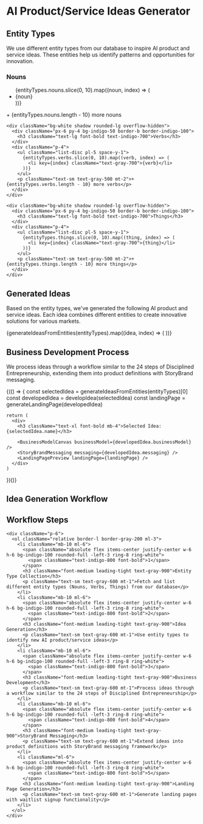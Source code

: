 # AI Product/Service Ideas Generator

<Hero 
  title="AI Product & Service Idea Generator"
  subtitle="Generate innovative AI product and service ideas using entity types from our database, then develop them through a business development pipeline"
  ctaText="Generate Ideas"
  ctaLink="#ideas"
/>


<div className="py-12" id="entity-types">
  <h2 className="text-2xl font-bold mb-6">Entity Types</h2>
  <p className="mb-6">
    We use different entity types from our database to inspire AI product and service ideas. 
    These entities help us identify patterns and opportunities for innovation.
  </p>
  
  <div className="grid grid-cols-1 md:grid-cols-3 gap-6 mb-12">
    <div className="bg-white shadow rounded-lg overflow-hidden">
      <div className="px-6 py-4 bg-indigo-50 border-b border-indigo-100">
        <h3 className="text-lg font-bold text-indigo-700">Nouns</h3>
      </div>
      <div className="p-4">
        <ul className="list-disc pl-5 space-y-1">
          {entityTypes.nouns.slice(0, 10).map((noun, index) => (
            <li key={index} className="text-gray-700">{noun}</li>
          ))}
        </ul>
        <p className="text-sm text-gray-500 mt-2">+ {entityTypes.nouns.length - 10} more nouns</p>
      </div>
    </div>
    
    <div className="bg-white shadow rounded-lg overflow-hidden">
      <div className="px-6 py-4 bg-indigo-50 border-b border-indigo-100">
        <h3 className="text-lg font-bold text-indigo-700">Verbs</h3>
      </div>
      <div className="p-4">
        <ul className="list-disc pl-5 space-y-1">
          {entityTypes.verbs.slice(0, 10).map((verb, index) => (
            <li key={index} className="text-gray-700">{verb}</li>
          ))}
        </ul>
        <p className="text-sm text-gray-500 mt-2">+ {entityTypes.verbs.length - 10} more verbs</p>
      </div>
    </div>
    
    <div className="bg-white shadow rounded-lg overflow-hidden">
      <div className="px-6 py-4 bg-indigo-50 border-b border-indigo-100">
        <h3 className="text-lg font-bold text-indigo-700">Things</h3>
      </div>
      <div className="p-4">
        <ul className="list-disc pl-5 space-y-1">
          {entityTypes.things.slice(0, 10).map((thing, index) => (
            <li key={index} className="text-gray-700">{thing}</li>
          ))}
        </ul>
        <p className="text-sm text-gray-500 mt-2">+ {entityTypes.things.length - 10} more things</p>
      </div>
    </div>
  </div>
</div>

<div className="py-12 border-t border-gray-200" id="ideas">
  <h2 className="text-2xl font-bold mb-6">Generated Ideas</h2>
  <p className="mb-6">
    Based on the entity types, we've generated the following AI product and service ideas.
    Each idea combines different entities to create innovative solutions for various markets.
  </p>
  
  <div className="grid grid-cols-1 md:grid-cols-3 gap-6 mb-12">
    {generateIdeasFromEntities(entityTypes).map((idea, index) => (
      <IdeaCard key={index} idea={idea} />
    ))}
  </div>
</div>

<div className="py-12 border-t border-gray-200" id="development">
  <h2 className="text-2xl font-bold mb-6">Business Development Process</h2>
  <p className="mb-6">
    We process ideas through a workflow similar to the 24 steps of Disciplined Entrepreneurship,
    extending them into product definitions with StoryBrand messaging.
  </p>
  
  {(() => {
    const selectedIdea = generateIdeasFromEntities(entityTypes)[0]
    const developedIdea = developIdea(selectedIdea)
    const landingPage = generateLandingPage(developedIdea)
    
    return (
      <div>
        <h3 className="text-xl font-bold mb-4">Selected Idea: {selectedIdea.name}</h3>
        
        <BusinessModelCanvas businessModel={developedIdea.businessModel} />
        <StoryBrandMessaging messaging={developedIdea.messaging} />
        <LandingPagePreview landingPage={landingPage} />
      </div>
    )
  })()}
</div>

<div className="py-12 border-t border-gray-200" id="workflow">
  <h2 className="text-2xl font-bold mb-6">Idea Generation Workflow</h2>
  
  <div className="bg-white shadow rounded-lg overflow-hidden mb-8">
    <div className="px-6 py-4 bg-indigo-50 border-b border-indigo-100">
      <h2 className="text-xl font-bold text-indigo-700">Workflow Steps</h2>
    </div>
    
    <div className="p-6">
      <ol className="relative border-l border-gray-200 ml-3">
        <li className="mb-10 ml-6">
          <span className="absolute flex items-center justify-center w-6 h-6 bg-indigo-100 rounded-full -left-3 ring-8 ring-white">
            <span className="text-indigo-800 font-bold">1</span>
          </span>
          <h3 className="font-medium leading-tight text-gray-900">Entity Type Collection</h3>
          <p className="text-sm text-gray-600 mt-1">Fetch and list different entity types (Nouns, Verbs, Things) from our database</p>
        </li>
        <li className="mb-10 ml-6">
          <span className="absolute flex items-center justify-center w-6 h-6 bg-indigo-100 rounded-full -left-3 ring-8 ring-white">
            <span className="text-indigo-800 font-bold">2</span>
          </span>
          <h3 className="font-medium leading-tight text-gray-900">Idea Generation</h3>
          <p className="text-sm text-gray-600 mt-1">Use entity types to identify new AI product/service ideas</p>
        </li>
        <li className="mb-10 ml-6">
          <span className="absolute flex items-center justify-center w-6 h-6 bg-indigo-100 rounded-full -left-3 ring-8 ring-white">
            <span className="text-indigo-800 font-bold">3</span>
          </span>
          <h3 className="font-medium leading-tight text-gray-900">Business Development</h3>
          <p className="text-sm text-gray-600 mt-1">Process ideas through a workflow similar to the 24 steps of Disciplined Entrepreneurship</p>
        </li>
        <li className="mb-10 ml-6">
          <span className="absolute flex items-center justify-center w-6 h-6 bg-indigo-100 rounded-full -left-3 ring-8 ring-white">
            <span className="text-indigo-800 font-bold">4</span>
          </span>
          <h3 className="font-medium leading-tight text-gray-900">StoryBrand Messaging</h3>
          <p className="text-sm text-gray-600 mt-1">Extend ideas into product definitions with StoryBrand messaging framework</p>
        </li>
        <li className="ml-6">
          <span className="absolute flex items-center justify-center w-6 h-6 bg-indigo-100 rounded-full -left-3 ring-8 ring-white">
            <span className="text-indigo-800 font-bold">5</span>
          </span>
          <h3 className="font-medium leading-tight text-gray-900">Landing Page Generation</h3>
          <p className="text-sm text-gray-600 mt-1">Generate landing pages with waitlist signup functionality</p>
        </li>
      </ol>
    </div>
  </div>
</div>
